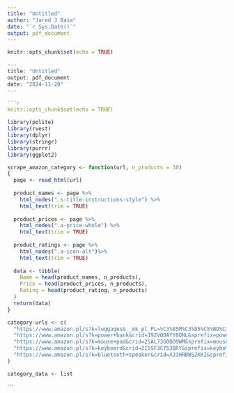 ```yaml
---
title: "Untitled"
author: "Jared J Basa"
date: "`r Sys.Date()`"
output: pdf_document
---
```


```r
knitr::opts_chunk$set(echo = TRUE)
```
```r
---
title: "Untitled"
output: pdf_document
date: "2024-11-20"
---

```r
knitr::opts_chunk$set(echo = TRUE)
```

```r
library(polite)
library(rvest)
library(dplyr)
library(stringr)
library(purrr)
library(ggplot2)

scrape_amazon_category <- function(url, n_products = 30)
{
  page <- read_html(url)
  
  product_names <- page %>%
    html_nodes(".s-title-instructions-style") %>%
    html_text(trim = TRUE)
  
  product_prices <- page %>%
    html_nodes(".a-price-whole") %>%
    html_text(trim = TRUE)
  
  product_ratings <- page %>%
    html_nodes(".a-icon-alt")%>%
    html_text(trim = TRUE)
  
  data <- tibble(
    Name = head(product_names, n_products),
    Price = head(product_prices, n_products),
    Rating = head(product_rating, n_products)
  )
  return(data)
}

category-urls <- c(
  "https://www.amazon.pl/s?k=luggages&__mk_pl_PL=%C3%85M%C3%85%C5%BD%C3%95%C3%91&crid=14BSP4WDDWZXA&sprefix=luggages%2Caps%2C311&ref=nb_sb_noss_2",
  "https://www.amazon.pl/s?k=power+bank&crid=192VQDAYY8QNL&sprefix=power%2Caps%2C311&ref=nb_sb_ss_ts-doa-p_1_5",
  "https://www.amazon.pl/s?k=mouse+pad&crid=2SAL73G0QO9WM&sprefix=mouse%2Caps%2C330&ref=nb_sb_ss_ts-doa-p_2_5",
  "https://www.amazon.pl/s?k=keyboard&crid=2I5SF3CY53BRY&sprefix=keybo%2Caps%2C295&ref=nb_sb_ss_ts-doa-p_1_3",
  "https://www.amazon.pl/s?k=bluetooth+speaker&crid=XJ3HRBWSZKKI&sprefix=bluet%2Caps%2C347&ref=nb_sb_ss_ts-doa-p_3_5"
)

category_data <- list
```


```

